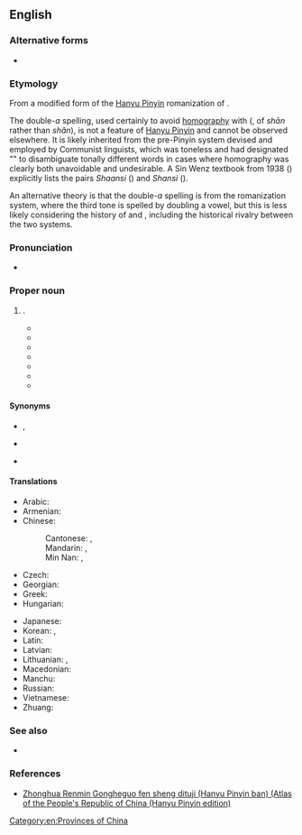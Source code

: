 {{also|Shanxi}}
==English==
{{Wikipedia}}
{{commonscat}}

===Alternative forms===
* {{alter|en|Shanxi||proscribed}}

===Etymology===
From a modified form of the [[Hanyu Pinyin]] romanization of {{zh-m|陝西}}.

The double-''a'' spelling, used certainly to avoid [[homography]] with {{m|en|Shanxi}} ({{zh-m|山西}}, of ''shān'' rather than ''shǎn''), is not a feature of [[Hanyu Pinyin]] and cannot be observed elsewhere. It is likely inherited from the pre-Pinyin {{w|Sin Wenz}} system devised and employed by Communist linguists, which was toneless and had designated "{{w|Sin Wenz#Irregular spellings|irregular spellings}}" to disambiguate tonally different words in cases where homography was clearly both unavoidable and undesirable. A Sin Wenz textbook from 1938 ([https://archive.org/stream/zhongwenladinghu00xuzh#page/61/mode/1up {{lang|zh|《中文拉丁化課本》}}]) explicitly lists the pairs ''Shaansi'' ({{zh-m|陝西|tr=-}}) and ''Shansi'' ({{zh-m|山西|tr=-}}).

An alternative theory is that the double-''a'' spelling is from the {{w|Gwoyeu Romatzyh}} romanization system, where the third tone is spelled by doubling a vowel, but this is less likely considering the history of {{w|Gwoyeu Romatzyh}} and {{w|Sin Wenz}}, including the historical rivalry between the two systems.

===Pronunciation===
* {{IPA|en|/ʃɑːnˈʃiː/|/ˈʃænˈʃiː/}}

===Proper noun===
{{en-proper noun}}

# {{place|en|[[province]]|c/China|with [[its]] [[capital]] at [[Xi'an]] and [[including]] the [[Wei River]] [[valley]] and the [[fertile]] [[southern]] [[half]] of the [[Ordos]] [[loop|Loop]], [[comprising]] [[much]] of the [[Loess Plateau]]}}.
#* {{quote-book
|en
|year=1856
|author=Thomas Taylor Meadows
|title=The Chinese and their Rebellions
|url=https://archive.org/details/chinesetheirrebe00mead/
|location=[[London]]
|publisher={{w|Smith, Elder & Co.}}
|OCLC=318266730
|page=176
|pageurl=https://archive.org/details/chinesetheirrebe00mead/page/176/
|text=The fact, therefore, that the Tae pings, when they raised the siege of Hwae king on the 1st September marched westwards by it into '''Shan se''', shows that the Imperial forces were strong enough to prevent their descent by the Wei river.
|brackets=on}}
#* {{quote-book
|en
|date=24 June 1963
|last=Yang
|first=Chung-chien
|chapter=Questions of Neotectonics in the Northern Foothills of the Ch'inling
|editor=V. N. Pavlinov
|title=Works of the First Conference on Neotectonics in China
|url=https://books.google.com/books?id=XPg_AAAAIAAJ
|OCLC=38685280
|page=123
|pageurl=https://www.google.com/books/edition/Works_of_the_First_Conference_on_Neotect/XPg_AAAAIAAJ?gbpv=1&pg=PA123
|text=In the fluvial deposits which have developed to the west of the village of T'ungeshanchen in '''Yuanchu''' County of Shenhsi Province, one can find the Nihewan fauna (Axis rugosus, etc.).
|brackets=on}}
#* {{quote-journal
|en
|year=1979
|month=July
|title=2,000-year-old Paper
|journal=Eastern Horizon
|url=https://archive.org/details/sim_eastern-horizon_1979-07_18_7/
|volume=XVIII
|issue=7
|location=[[Hong Kong]]
|publisher=Eastern Horizon Press
|issn=0012-8813
|oclc=751117974
|page=51
|pageurl=https://archive.org/details/sim_eastern-horizon_1979-07_18_7/page/51/
|text=Three pieces of paper which may date back to between 73 and 49 BC were recently found in Fufeng county, '''Shaanxi''' province.}}
#* {{quote-journal
|en
|year=1979
|month=August
|author=Lan Cao
|title=Tomb of the Yellow Emperor
|journal={{w|China Reconstructs}}
|url=https://archive.org/details/cr196912/CR1979-08/
|publisher={{w|China Welfare Institute}}
|volume=XXVIII
|issue=8
|issn=0009-4447
|oclc=1554324
|page=64
|pageurl=https://archive.org/details/cr196912/CR1979-08/page/n65/
|column=1
|text=HUANG DI, the legendary Yellow Emperor to whom is attributed the founding of the Chinese nation about 2000 B.C., is said to have been buried on the loess plateau. There is a tomb in '''Shaanxi''' province’s Huangling county which has long been honored as his.}}
#* {{quote-journal
|en
|url=https://archive.org/details/proceedingsoflin107linn/
|year=1984
|title=The Phylogenetic Position of the Eugaleaspida in China
|author=Pan Jiang (P'an Kiang)
|journal={{w|Proceedings of the Linnean Society of New South Wales}}
|volume=107
|page=311
|issn=0370-047X
|oclc=1755950
|pageurl=https://archive.org/details/proceedingsoflin107linn/page/311/
|text=Relevant new discoveries in China, not yet described, include polybranchiaspids and hanyangaspids which were recently (1981-82) recovered from an Early Silurian formation in western Hunan Province of south China, and in southern '''Shaanxi''' Province, west China.}}
#* {{quote-web
|en
|date=13 January 2019
|title=21 die in China coal mine collapse
|archiveurl=https://web.archive.org/web/20190113115506/https://www.efe.com/efe/english/world/21-die-in-china-coal-mine-collapse/50000262-3865363
|archivedate=13 Jan 2019
|work={{w|EFE}}
|text=Twenty one people were killed in China after the roof of a coal mine collapsed in Lijiagou, in the central province '''Shaanxi''', state media reported on Sunday.}}
#* {{seemoreCites|en}}

====Synonyms====
* {{l|en|Shen-hsi}}, {{l|en|Shenhsi}}
* {{l|en|Shensi}}
* {{q|obsolete}} {{l|en|Xensi}}

====Translations====
{{trans-top|province of northwest China}}
* Arabic: {{t|ar|شَانْشِي|m}}
* Armenian: {{t|hy|Շենսի}}
* Chinese:
*: Cantonese: {{t|yue|陝西|sc=Hani}}, {{t|yue|陕西|tr=sim2 sai1|sc=Hani}}
*: Mandarin: {{t+|cmn|陝西|sc=Hani}}, {{t+|cmn|陕西|tr=Shǎnxī|sc=Hani}}
*: Min Nan: {{t|nan|陝西|sc=Hani}}, {{t|nan|陕西|tr=Siám-sai|sc=Hani}}
* Czech: {{t|cs|Šen-si}}
* Georgian: {{t|ka|შენსი}}
* Greek: {{t|el|Σαανσί}}
* Hungarian: {{t|hu|Senhszi}}
{{trans-mid}}
* Japanese: {{t|ja|陝西|tr=せんせい, Sensei}}
* Korean: {{t|ko|^산시}}, {{t|ko|섬서}}
* Latin: {{t|la|Xensi}}
* Latvian: {{t|lv|Šaaņsji}}
* Lithuanian: {{t|lt|Šaansi}}, {{t|lt|Šensi}}
* Macedonian: {{t|mk|Шенсји}}
* Manchu: {{t|mnc|ᡧᠠᠨᠰᡳ}}
* Russian: {{t+|ru|Шэньси́|f}} {{qualifier|indeclinable}}
* Vietnamese: {{t+|vi|Thiểm Tây}}
* Zhuang: {{t|za|Sanjsih}}
{{trans-bottom}}

===See also===
* {{l|en|Shanxi}}

===References===
* [https://web.archive.org/web/20160326042712/https://www.paragonbook.com/html/browsesubj/fullcitation.cfm?item=35277 Zhonghua Renmin Gongheguo fen sheng dituji (Hanyu Pinyin ban) (Atlas of the People's Republic of China (Hanyu Pinyin edition)]

[[Category:en:Provinces of China]]